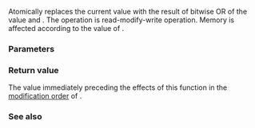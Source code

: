 {{cpp/atomic/atomic/title|fetch_or}}
{{cpp/atomic/atomic/navbar}}
{{dcl begin}}
{{dcl h|member only of {{tt|atomic&lt;''Integral''}}{{sep}}{{tt|&gt;}} specializations}}
{{dcl|num=1|since=c++11|1=
T fetch_or( T arg, std::memory_order order =
                       std::memory_order_seq_cst ) noexcept;
}}
{{dcl|num=2|since=c++11|1=
T fetch_or( T arg, std::memory_order order =
                       std::memory_order_seq_cst ) volatile noexcept;
}}
{{dcl end}}

Atomically replaces the current value with the result of bitwise OR of the value and {{c|arg}}. The operation is read-modify-write operation. Memory is affected according to the value of {{c|order}}.

{{rrev|since=c++20|
It is deprecated if {{c|std::atomic&lt;T&gt;::is_always_lock_free}} is {{c|false}} and overload {{v|2}} participates in overload resolution.
}}

===Parameters===
{{par begin}}
{{par|arg|the other argument of bitwise OR}}
{{par|order|memory order constraints to enforce}}
{{par end}}

===Return value===
The value immediately preceding the effects of this function in the [[cpp/atomic/memory order|modification order]] of {{c|*this}}.

===See also===
{{dsc begin}}
{{dsc inc|cpp/atomic/dsc atomic_fetch_or}}
{{dsc end}}

{{langlinks|de|es|fr|it|ja|pt|ru|zh}}